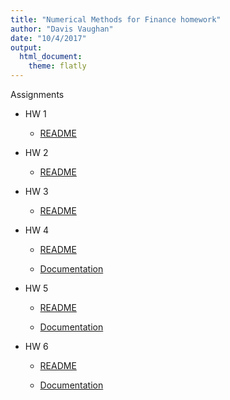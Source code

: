 ```yaml
---
title: "Numerical Methods for Finance homework"
author: "Davis Vaughan"
date: "10/4/2017"
output:
  html_document:
    theme: flatly
---
```


Assignments

* HW 1

    * [README](./assignments/hw-01/README.html)
    
* HW 2

    * [README](./assignments/hw-02/README.html)
    
* HW 3

    * [README](./assignments/hw-03/README.html)

* HW 4

    * [README](./assignments/hw-04/README.html)
    
    * [Documentation](./assignments/hw-04/docs/_build/html/index.html)

* HW 5

    * [README](./assignments/hw-05/README.html)
    
    * [Documentation](./assignments/hw-05/docs/_build/html/index.html)

* HW 6

    * [README](./assignments/hw-06/README.html)
    
    * [Documentation](./assignments/hw-06/docs/_build/html/index.html)

